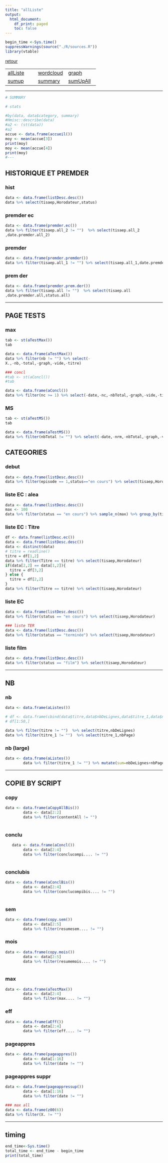 ```yaml
---
title: "allListe"
output:
  html_document:
    df_print: paged
    toc: false
---
```


```r
begin_time <-Sys.time()
suppressWarnings(source("./R/sources.R"))
library(vtable)
```


[retour](./../index.html)  

<!-- -->
||||  
|---|---|---|  
|[allListe](./allListe.html)|[wordcloud](./wordcloud.html)|[graph](./mygraph.html)|  
|[sumup](./sumup.html)|[summary](./summary.html)|[sumUpAll](./sumUpAll.html)|


---


```r
# SUMMARY

# stats

#by(data, data$category, summary)
#Hmisc::describe(data)
#a2 <- (st(data))
#a2
accue <- data.frame(accueil())
moy <- mean(accue[3])
print(moy)
moy <- mean(accue[4])
print(moy)
#---
```

## HISTORIQUE ET PREMDER

### hist
```r
data <- data.frame(listDesc.desc())
data %>% select(tisaep,Horodateur,status)
```

### premder ec
```r
data <- data.frame(premder.ec())
data %>% filter(tisaep.all_2 != "")  %>% select(tisaep.all_2
,date.premder.all_2) 
```

### premder
```r
data <- data.frame(premder.premder())
data %>% filter(tisaep.all_1 != "") %>% select(tisaep.all_1,date.premder.all_1,status.all_1) 
```

### prem der
```r

data <- data.frame(premder.prem.der())
data %>% filter(tisaep.all != "")  %>% select(tisaep.all
,date.premder.all,status.all) 
```

---

<div style="page-break-after: always; visibility: hidden"> 
\pagebreak 
</div>

## PAGE TESTS

### max
```r
tab <- st(aTestMax())
tab

data <- data.frame(aTestMax())
data %>% filter(nb != "") %>% select(-
X.,-nb,-total,-graph,-vide,-titre)
```


```r
### concl
#tab <- st(aConcl())
#tab

data <- data.frame(aConcl())
data %>% filter(nc >= 1) %>% select(-date,-nc,-nbTotal,-graph,-vide,-titre)
```


### MS
```r
tab <- st(aTestMS())
tab

data <- data.frame(aTestMS())
data %>% filter(nbTotal != "") %>% select(-date,-nrm,-nbTotal,-graph,-vide,-titre)
```


<div style="page-break-after: always; visibility: hidden"> 
\pagebreak 
</div>

## CATEGORIES

### debut
```r
data <- data.frame(listDesc.desc())
data %>% filter(episode == 1,status=="en cours") %>% select(tisaep,Horodateur,descr.img) 

```

### liste EC : alea
```r

data <- data.frame(listDesc.desc())
max <- 100
data %>% filter(status == "en cours") %>% sample_n(max) %>% group_by(tisa) %>% summarise(pc = n()) %>% arrange(desc(pc)) %>% filter(pc >= 3)
```

### liste EC : Titre
```r
df <- data.frame(listDesc.ec())
data <- data.frame(listDesc.desc())
data <- distinct(data)
# titre = readline()
titre = df[1,2]
data %>% filter(Titre == titre) %>% select(tisaep,Horodateur) 
if(data[2,2] == data[1,2]){
  titre = df[3,2]
} else {
  titre = df[2,2]
}
data %>% filter(Titre == titre) %>% select(tisaep,Horodateur) 
```

### liste EC
```r
data <- data.frame(listDesc.desc())
data %>% filter(status == "en cours") %>% select(tisaep,Horodateur) 
```


```r
### liste TER
data <- data.frame(listDesc.desc())
data %>% filter(status == "terminée") %>% select(tisaep,Horodateur) 
```

### liste film
```r
data <- data.frame(listDesc.desc())
data %>% filter(status == "film") %>% select(tisaep,Horodateur) 
```

---

<div style="page-break-after: always; visibility: hidden"> 
\pagebreak 
</div>

## NB

### nb
```r
data <- data.frame(aListes())

# df <- data.frame(cbind(data$titre,data$nbDeLignes,data$titre_1,data$nbPage))
# df[1:50,]

data %>% filter(titre != "")  %>% select(titre,nbDeLignes) 
data %>% filter(titre_1 != "")  %>% select(titre_1,nbPage) 
```

### nb (large)
```r
data <- data.frame(aListes())
        data %>% filter(titre_1 != "") %>% mutate(sum=nbDeLignes+nbPage) %>% rename("nb"=nbDeLignes,"nbBis"=nbPage) %>% select(titre,nb,titre_1,nbBis,sum)
```

---

<div style="page-break-after: always; visibility: hidden"> 
\pagebreak 
</div>

## COPIE BY SCRIPT

### copy
```r
data <- data.frame(aCopyAllBis())
        data <- data[2:2]
        data %>% filter(contentAll != "")
    
```

### conclu
```r
   data <- data.frame(aConcl())
        data <- data[2:4]
        data %>% filter(conclucompi.... != "")
    
```

### conclubis
```r
data <- data.frame(aConclBis())
        data <- data[2:4]
        data %>% filter(conclucompibis.... != "")
    
```

### sem
```r
data <- data.frame(copy.sem())
        data <- data[2:5]
        data %>% filter(resumesem.... != "")
```

### mois
```r
data <- data.frame(copy.mois())
        data <- data[2:5]
        data %>% filter(resumemois.... != "")
    
```

### max
```r
data <- data.frame(aTestMax())
        data <- data[2:4]
        data %>% filter(max.... != "")
```

### eff
```r
data <- data.frame(aEff())
        data <- data[2:4]
        data %>% filter(eff.... != "")
```

### pageappres
```r
data <- data.frame(pageappres())
        data <- data[1:16]
        data %>% filter(date != "") 
```

### pageappres suppr
```r
data <- data.frame(pageappressup())
        data <- data[1:16]
        data %>% filter(date != "") 
```


```r
### max all
data <- data.frame(z00(6))
data %>% filter(X. != "") 
```

---

<div style="page-break-after: always; visibility: hidden"> 
\pagebreak 
</div>


## timing 
```r
end_time<-Sys.time()
total_time <- end_time - begin_time
print(total_time)
```
